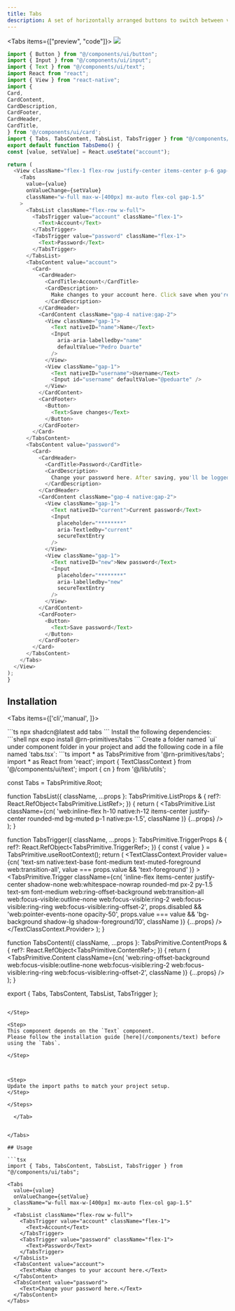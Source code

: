 ```yaml
---
title: Tabs
description: A set of horizontally arranged buttons to switch between views.
---
```


<Tabs items={["preview", "code"]}>
  <Tab value="preview">![](./preview/tabs.png)</Tab>
  <Tab value="code">
  ```ts
  import { Button } from "@/components/ui/button";
import { Input } from "@/components/ui/input";
import { Text } from "@/components/ui/text";
import React from "react";
import { View } from "react-native";
import {
  Card,
  CardContent,
  CardDescription,
  CardFooter,
  CardHeader,
  CardTitle,
} from '@/components/ui/card';
import { Tabs, TabsContent, TabsList, TabsTrigger } from "@/components/ui/tabs";
export default function TabsDemo() {
  const [value, setValue] = React.useState("account");

  return (
    <View className="flex-1 flex-row justify-center items-center p-6 gap-5 bg-white">
      <Tabs
        value={value}
        onValueChange={setValue}
        className="w-full max-w-[400px] mx-auto flex-col gap-1.5"
      >
        <TabsList className="flex-row w-full">
          <TabsTrigger value="account" className="flex-1">
            <Text>Account</Text>
          </TabsTrigger>
          <TabsTrigger value="password" className="flex-1">
            <Text>Password</Text>
          </TabsTrigger>
        </TabsList>
        <TabsContent value="account">
          <Card>
            <CardHeader>
              <CardTitle>Account</CardTitle>
              <CardDescription>
                Make changes to your account here. Click save when you're done.
              </CardDescription>
            </CardHeader>
            <CardContent className="gap-4 native:gap-2">
              <View className="gap-1">
                <Text nativeID="name">Name</Text>
                <Input
                  aria-aria-labelledby="name"
                  defaultValue="Pedro Duarte"
                />
              </View>
              <View className="gap-1">
                <Text nativeID="username">Username</Text>
                <Input id="username" defaultValue="@peduarte" />
              </View>
            </CardContent>
            <CardFooter>
              <Button>
                <Text>Save changes</Text>
              </Button>
            </CardFooter>
          </Card>
        </TabsContent>
        <TabsContent value="password">
          <Card>
            <CardHeader>
              <CardTitle>Password</CardTitle>
              <CardDescription>
                Change your password here. After saving, you'll be logged out.
              </CardDescription>
            </CardHeader>
            <CardContent className="gap-4 native:gap-2">
              <View className="gap-1">
                <Text nativeID="current">Current password</Text>
                <Input
                  placeholder="********"
                  aria-Textledby="current"
                  secureTextEntry
                />
              </View>
              <View className="gap-1">
                <Text nativeID="new">New password</Text>
                <Input
                  placeholder="********"
                  aria-labelledby="new"
                  secureTextEntry
                />
              </View>
            </CardContent>
            <CardFooter>
              <Button>
                <Text>Save password</Text>
              </Button>
            </CardFooter>
          </Card>
        </TabsContent>
      </Tabs>
    </View>
  );
}
```
  </Tab>
 
</Tabs>

## Installation

<Tabs items={['cli','manual', ]}>
 
  <Tab value="cli">
  ```ts
npx shadcn@latest add tabs
```
  </Tab>
  <Tab value="manual">
   
<Steps>

<Step>
Install the following dependencies:
```shell
npx expo install @rn-primitives/tabs
```

</Step>
<Step>
Create a folder named `ui` under component folder in your project and add the following code in a file named `tabs.tsx`:
```ts
import * as TabsPrimitive from '@rn-primitives/tabs';
import * as React from 'react';
import { TextClassContext } from '@/components/ui/text';
import { cn } from '@/lib/utils';

const Tabs = TabsPrimitive.Root;

function TabsList({
className,
...props
}: TabsPrimitive.ListProps & {
ref?: React.RefObject<TabsPrimitive.ListRef>;
}) {
return (
<TabsPrimitive.List
className={cn(
'web:inline-flex h-10 native:h-12 items-center justify-center rounded-md bg-muted p-1 native:px-1.5',
className
)}
{...props}
/>
);
}

function TabsTrigger({
className,
...props
}: TabsPrimitive.TriggerProps & {
ref?: React.RefObject<TabsPrimitive.TriggerRef>;
}) {
const { value } = TabsPrimitive.useRootContext();
return (
<TextClassContext.Provider
value={cn(
'text-sm native:text-base font-medium text-muted-foreground web:transition-all',
value === props.value && 'text-foreground'
)} >
<TabsPrimitive.Trigger
className={cn(
'inline-flex items-center justify-center shadow-none web:whitespace-nowrap rounded-md px-2 py-1.5 text-sm font-medium web:ring-offset-background web:transition-all web:focus-visible:outline-none web:focus-visible:ring-2 web:focus-visible:ring-ring web:focus-visible:ring-offset-2',
props.disabled && 'web:pointer-events-none opacity-50',
props.value === value && 'bg-background shadow-lg shadow-foreground/10',
className
)}
{...props}
/>
</TextClassContext.Provider>
);
}

function TabsContent({
className,
...props
}: TabsPrimitive.ContentProps & {
ref?: React.RefObject<TabsPrimitive.ContentRef>;
}) {
return (
<TabsPrimitive.Content
className={cn(
'web:ring-offset-background web:focus-visible:outline-none web:focus-visible:ring-2 web:focus-visible:ring-ring web:focus-visible:ring-offset-2',
className
)}
{...props}
/>
);
}

export { Tabs, TabsContent, TabsList, TabsTrigger };

````

</Step>

<Step>
This component depends on the `Text` component.
Please follow the installation guide [here](/components/text) before using the `Tabs`.

</Step>



<Step>
Update the import paths to match your project setup.
</Step>

</Steps>

  </Tab>


</Tabs>

## Usage

```tsx
import { Tabs, TabsContent, TabsList, TabsTrigger } from "@/components/ui/tabs";
````

```tsx
<Tabs
  value={value}
  onValueChange={setValue}
  className="w-full max-w-[400px] mx-auto flex-col gap-1.5"
>
  <TabsList className="flex-row w-full">
    <TabsTrigger value="account" className="flex-1">
      <Text>Account</Text>
    </TabsTrigger>
    <TabsTrigger value="password" className="flex-1">
      <Text>Password</Text>
    </TabsTrigger>
  </TabsList>
  <TabsContent value="account">
    <Text>Make changes to your account here.</Text>
  </TabsContent>
  <TabsContent value="password">
    <Text>Change your password here.</Text>
  </TabsContent>
</Tabs>
```
